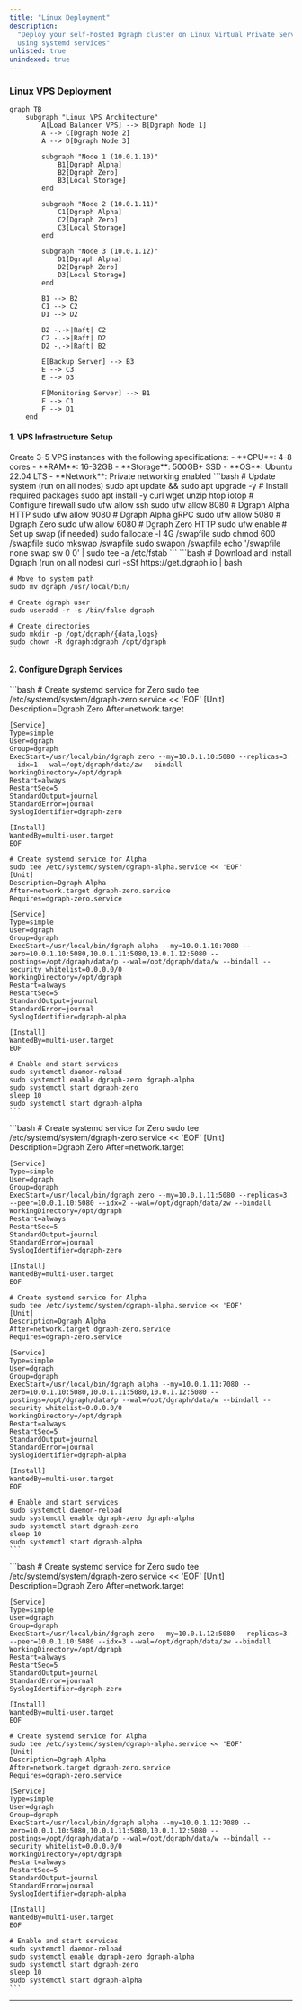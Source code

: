```yaml
---
title: "Linux Deployment"
description:
  "Deploy your self-hosted Dgraph cluster on Linux Virtual Private Servers (VPS)
  using systemd services"
unlisted: true
unindexed: true
---
```


### Linux VPS Deployment

```mermaid
graph TB
    subgraph "Linux VPS Architecture"
        A[Load Balancer VPS] --> B[Dgraph Node 1]
        A --> C[Dgraph Node 2]
        A --> D[Dgraph Node 3]

        subgraph "Node 1 (10.0.1.10)"
            B1[Dgraph Alpha]
            B2[Dgraph Zero]
            B3[Local Storage]
        end

        subgraph "Node 2 (10.0.1.11)"
            C1[Dgraph Alpha]
            C2[Dgraph Zero]
            C3[Local Storage]
        end

        subgraph "Node 3 (10.0.1.12)"
            D1[Dgraph Alpha]
            D2[Dgraph Zero]
            D3[Local Storage]
        end

        B1 --> B2
        C1 --> C2
        D1 --> D2

        B2 -.->|Raft| C2
        C2 -.->|Raft| D2
        D2 -.->|Raft| B2

        E[Backup Server] --> B3
        E --> C3
        E --> D3

        F[Monitoring Server] --> B1
        F --> C1
        F --> D1
    end
```

#### 1. VPS Infrastructure Setup

<Steps>
  <Step title="Provision VPS Instances">
    Create 3-5 VPS instances with the following specifications: - **CPU**: 4-8
    cores - **RAM**: 16-32GB - **Storage**: 500GB+ SSD - **OS**: Ubuntu 22.04
    LTS - **Network**: Private networking enabled
  </Step>

<Step title="Configure Base System">
  ```bash # Update system (run on all nodes) sudo apt update && sudo apt upgrade
  -y # Install required packages sudo apt install -y curl wget unzip htop iotop
  # Configure firewall sudo ufw allow ssh sudo ufw allow 8080 # Dgraph Alpha
  HTTP sudo ufw allow 9080 # Dgraph Alpha gRPC sudo ufw allow 5080 # Dgraph Zero
  sudo ufw allow 6080 # Dgraph Zero HTTP sudo ufw enable # Set up swap (if
  needed) sudo fallocate -l 4G /swapfile sudo chmod 600 /swapfile sudo mkswap
  /swapfile sudo swapon /swapfile echo '/swapfile none swap sw 0 0' | sudo tee
  -a /etc/fstab ```
</Step>

  <Step title="Install Dgraph">
    ```bash
    # Download and install Dgraph (run on all nodes)
    curl -sSf https://get.dgraph.io | bash
    
    # Move to system path
    sudo mv dgraph /usr/local/bin/
    
    # Create dgraph user
    sudo useradd -r -s /bin/false dgraph
    
    # Create directories
    sudo mkdir -p /opt/dgraph/{data,logs}
    sudo chown -R dgraph:dgraph /opt/dgraph
    ```
  </Step>
</Steps>

#### 2. Configure Dgraph Services

<Tabs>
  <Tab title="Node 1 Configuration">
    ```bash
    # Create systemd service for Zero
    sudo tee /etc/systemd/system/dgraph-zero.service << 'EOF'
    [Unit]
    Description=Dgraph Zero
    After=network.target
    
    [Service]
    Type=simple
    User=dgraph
    Group=dgraph
    ExecStart=/usr/local/bin/dgraph zero --my=10.0.1.10:5080 --replicas=3 --idx=1 --wal=/opt/dgraph/data/zw --bindall
    WorkingDirectory=/opt/dgraph
    Restart=always
    RestartSec=5
    StandardOutput=journal
    StandardError=journal
    SyslogIdentifier=dgraph-zero
    
    [Install]
    WantedBy=multi-user.target
    EOF
    
    # Create systemd service for Alpha
    sudo tee /etc/systemd/system/dgraph-alpha.service << 'EOF'
    [Unit]
    Description=Dgraph Alpha
    After=network.target dgraph-zero.service
    Requires=dgraph-zero.service
    
    [Service]
    Type=simple
    User=dgraph
    Group=dgraph
    ExecStart=/usr/local/bin/dgraph alpha --my=10.0.1.10:7080 --zero=10.0.1.10:5080,10.0.1.11:5080,10.0.1.12:5080 --postings=/opt/dgraph/data/p --wal=/opt/dgraph/data/w --bindall --security whitelist=0.0.0.0/0
    WorkingDirectory=/opt/dgraph
    Restart=always
    RestartSec=5
    StandardOutput=journal
    StandardError=journal
    SyslogIdentifier=dgraph-alpha
    
    [Install]
    WantedBy=multi-user.target
    EOF
    
    # Enable and start services
    sudo systemctl daemon-reload
    sudo systemctl enable dgraph-zero dgraph-alpha
    sudo systemctl start dgraph-zero
    sleep 10
    sudo systemctl start dgraph-alpha
    ```
  </Tab>
  
  <Tab title="Node 2 Configuration">
    ```bash
    # Create systemd service for Zero
    sudo tee /etc/systemd/system/dgraph-zero.service << 'EOF'
    [Unit]
    Description=Dgraph Zero
    After=network.target
    
    [Service]
    Type=simple
    User=dgraph
    Group=dgraph
    ExecStart=/usr/local/bin/dgraph zero --my=10.0.1.11:5080 --replicas=3 --peer=10.0.1.10:5080 --idx=2 --wal=/opt/dgraph/data/zw --bindall
    WorkingDirectory=/opt/dgraph
    Restart=always
    RestartSec=5
    StandardOutput=journal
    StandardError=journal
    SyslogIdentifier=dgraph-zero
    
    [Install]
    WantedBy=multi-user.target
    EOF
    
    # Create systemd service for Alpha
    sudo tee /etc/systemd/system/dgraph-alpha.service << 'EOF'
    [Unit]
    Description=Dgraph Alpha
    After=network.target dgraph-zero.service
    Requires=dgraph-zero.service
    
    [Service]
    Type=simple
    User=dgraph
    Group=dgraph
    ExecStart=/usr/local/bin/dgraph alpha --my=10.0.1.11:7080 --zero=10.0.1.10:5080,10.0.1.11:5080,10.0.1.12:5080 --postings=/opt/dgraph/data/p --wal=/opt/dgraph/data/w --bindall --security whitelist=0.0.0.0/0
    WorkingDirectory=/opt/dgraph
    Restart=always
    RestartSec=5
    StandardOutput=journal
    StandardError=journal
    SyslogIdentifier=dgraph-alpha
    
    [Install]
    WantedBy=multi-user.target
    EOF
    
    # Enable and start services
    sudo systemctl daemon-reload
    sudo systemctl enable dgraph-zero dgraph-alpha
    sudo systemctl start dgraph-zero
    sleep 10
    sudo systemctl start dgraph-alpha
    ```
  </Tab>
  
  <Tab title="Node 3 Configuration">
    ```bash
    # Create systemd service for Zero
    sudo tee /etc/systemd/system/dgraph-zero.service << 'EOF'
    [Unit]
    Description=Dgraph Zero
    After=network.target
    
    [Service]
    Type=simple
    User=dgraph
    Group=dgraph
    ExecStart=/usr/local/bin/dgraph zero --my=10.0.1.12:5080 --replicas=3 --peer=10.0.1.10:5080 --idx=3 --wal=/opt/dgraph/data/zw --bindall
    WorkingDirectory=/opt/dgraph
    Restart=always
    RestartSec=5
    StandardOutput=journal
    StandardError=journal
    SyslogIdentifier=dgraph-zero
    
    [Install]
    WantedBy=multi-user.target
    EOF
    
    # Create systemd service for Alpha
    sudo tee /etc/systemd/system/dgraph-alpha.service << 'EOF'
    [Unit]
    Description=Dgraph Alpha
    After=network.target dgraph-zero.service
    Requires=dgraph-zero.service
    
    [Service]
    Type=simple
    User=dgraph
    Group=dgraph
    ExecStart=/usr/local/bin/dgraph alpha --my=10.0.1.12:7080 --zero=10.0.1.10:5080,10.0.1.11:5080,10.0.1.12:5080 --postings=/opt/dgraph/data/p --wal=/opt/dgraph/data/w --bindall --security whitelist=0.0.0.0/0
    WorkingDirectory=/opt/dgraph
    Restart=always
    RestartSec=5
    StandardOutput=journal
    StandardError=journal
    SyslogIdentifier=dgraph-alpha
    
    [Install]
    WantedBy=multi-user.target
    EOF
    
    # Enable and start services
    sudo systemctl daemon-reload
    sudo systemctl enable dgraph-zero dgraph-alpha
    sudo systemctl start dgraph-zero
    sleep 10
    sudo systemctl start dgraph-alpha
    ```
  </Tab>
</Tabs>

---
